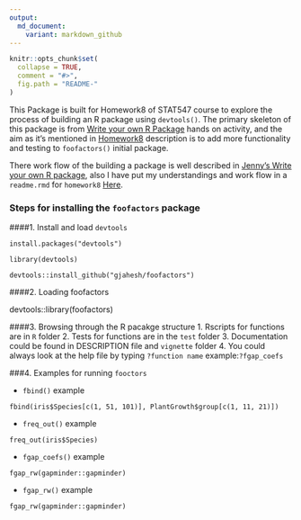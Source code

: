 ```yaml
---
output:
  md_document:
    variant: markdown_github
---
```


```r
knitr::opts_chunk$set(
  collapse = TRUE,
  comment = "#>",
  fig.path = "README-"
)
```
This Package is built for Homework8 of STAT547 course to explore the process of building an R package using `devtools()`. The primary skeleton of this package is from [Write your own R Package](http://stat545-ubc.github.io/packages00_index.html) hands on activity, and the aim as it's mentioned in [Homework8](http://stat545-ubc.github.io/hw10_package.html) description is to add more functionality and testing to `foofactors()` initial package.

There work flow of the building a package is well described in [Jenny's Write your own R package](http://stat545-ubc.github.io/hw10_package.html), also I have put my understandings and work flow in a `readme.rmd` for `homework8` [Here](https://github.com/STAT545-UBC/golnaz_jahesh/blob/master/STAT547_Homework/Homework8/hmw8.rmd).

### Steps for installing the `foofactors` package
####1. Install and load `devtools`

```
install.packages("devtools")  

library(devtools)  

devtools::install_github("gjahesh/foofactors")  
````

####2. Loading foofactors

devtools::library(foofactors)

####3. Browsing through the R pacakge structure
1. Rscripts for functions are in `R` folder
2. Tests for functions are in the `test` folder
3. Documentation could be found in DESCRIPTION file and `vignette` folder
4. You could always look at the help file by typing `?function name` example:`?fgap_coefs`

###4. Examples for running `fooctors`

+ `fbind()` example
```
fbind(iris$Species[c(1, 51, 101)], PlantGrowth$group[c(1, 11, 21)])
```

+ `freq_out()` example

```
freq_out(iris$Species)
```

+ `fgap_coefs()` example

```
fgap_rw(gapminder::gapminder)
```

+ `fgap_rw()` example

```
fgap_rw(gapminder::gapminder)
```

